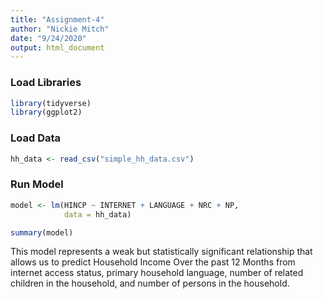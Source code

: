 ```yaml
---
title: "Assignment-4"
author: "Nickie Mitch"
date: "9/24/2020"
output: html_document
---
```


### Load Libraries
```r
library(tidyverse)
library(ggplot2)
```

### Load Data
```r
hh_data <- read_csv("simple_hh_data.csv")
```

### Run Model 
```r
model <- lm(HINCP ~ INTERNET + LANGUAGE + NRC + NP, 
            data = hh_data)

summary(model)
```
This model represents a weak but statistically significant relationship that allows us to predict Household Income Over the past 12 Months from internet access status, primary household language, number of related children in the household, and number of persons in the household. 